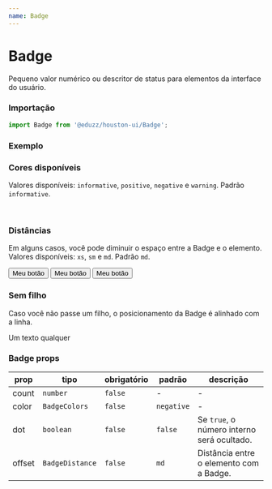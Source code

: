 ```yaml
---
name: Badge
---
```





# Badge

Pequeno valor numérico ou descritor de status para elementos da interface do usuário.

### Importação

```js
import Badge from '@eduzz/houston-ui/Badge';
```

### Exemplo

<Playground>
  <IconButton>
    <Badge>
      <Icon />
    </Badge>
  </IconButton>
  <IconButton>
    <Badge count={9}>
      <Icon />
    </Badge>
  </IconButton>
  <IconButton>
    <Badge count={101}>
      <Icon />
    </Badge>
  </IconButton>
</Playground>

### Cores disponíveis

Valores disponíveis: `informative`, `positive`, `negative` e `warning`. Padrão `informative`.

<Playground>
  <IconButton>
    <Badge count={101}>
      <Icon />
    </Badge>
  </IconButton>
  <IconButton>
    <Badge count={101} color='positive'>
      <Icon />
    </Badge>
  </IconButton>
  <IconButton>
    <Badge count={101} color='negative'>
      <Icon />
    </Badge>
  </IconButton>
  <IconButton>
    <Badge count={101} color='warning'>
      <Icon />
    </Badge>
  </IconButton>
  <br />
  <IconButton>
    <Badge dot>
      <Icon />
    </Badge>
  </IconButton>
  <IconButton>
    <Badge dot color='positive'>
      <Icon />
    </Badge>
  </IconButton>
  <IconButton>
    <Badge dot color='negative'>
      <Icon />
    </Badge>
  </IconButton>
  <IconButton>
    <Badge dot color='warning'>
      <Icon />
    </Badge>
  </IconButton>
</Playground>

### Distâncias

Em alguns casos, você pode diminuir o espaço entre a Badge e o elemento. Valores disponíveis: `xs`, `sm` e `md`. Padrão `md`.

<Playground>
  <div style={{ display: 'inline-flex', gap: 16 }}>
    <Badge count={101} offset='xs'>
      <Button>Meu botão</Button>
    </Badge>
    <Badge count={101} offset='sm'>
      <Button>Meu botão</Button>
    </Badge>
    <Badge count={101} offset='md'>
      <Button>Meu botão</Button>
    </Badge>
  </div>
</Playground>

### Sem filho

Caso você não passe um filho, o posicionamento da Badge é alinhado com a linha.

<Playground>
  <div style={{ display: 'inline-flex', gap: 8 }}>
    <Typography>Um texto qualquer</Typography>
    <Badge count={101} />
  </div>
</Playground>

### Badge props

| prop   | tipo            | obrigatório | padrão     | descrição                                  |
| ------ | --------------- | ----------- | ---------- | ------------------------------------------ |
| count  | `number`        | `false`     | -          | -                                          |
| color  | `BadgeColors`   | `false`     | `negative` | -                                          |
| dot    | `boolean`       | `false`     | `false`    | Se `true`, o número interno será ocultado. |
| offset | `BadgeDistance` | `false`     | `md`       | Distância entre o elemento com a Badge.    |
